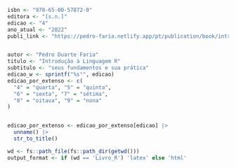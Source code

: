 ```r
isbn <- "978-65-00-57872-0"
editora <- "[s.n.]"
edicao <- "4"
ano_atual <- "2022"
publi_link <- "https://pedro-faria.netlify.app/pt/publication/book/introducao_linguagem_r/"


autor <- "Pedro Duarte Faria"
titulo <- "Introdução à Linguagem R"
subtitulo <- "seus fundamentos e sua prática"
edicao_w <- sprintf("%s°", edicao)
edicao_por_extenso <- c(
  "4" = "quarta", "5" = "quinta",
  "6" = "sexta", "7" = "sétima",
  "8" = "oitava", "9" = "nona"
)


edicao_por_extenso <- edicao_por_extenso[edicao] |>
  unname() |> 
  str_to_title()

wd <- fs::path_file(fs::path_dir(getwd()))
output_format <- if (wd == 'Livro_R') 'latex' else 'html'
```

